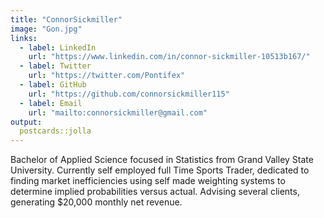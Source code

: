 ---
title: "ConnorSickmiller"
image: "Gon.jpg"
links:
  - label: LinkedIn
    url: "https://www.linkedin.com/in/connor-sickmiller-10513b167/"
  - label: Twitter
    url: "https://twitter.com/Pontifex"
  - label: GitHub
    url: "https://github.com/connorsickmiller115"
  - label: Email
    url: "mailto:connorsickmiller@gmail.com"
output:
  postcards::jolla
---
 
Bachelor of Applied Science focused in Statistics from Grand Valley State University. Currently self employed full Time Sports Trader, dedicated to finding market inefficiencies using self made weighting systems to determine implied probabilities versus actual. Advising several clients, generating $20,000 monthly net revenue.
